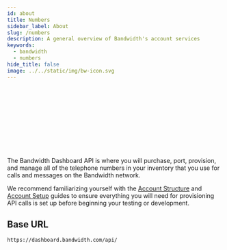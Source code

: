 ```yaml
---
id: about
title: Numbers
sidebar_label: About
slug: /numbers
description: A general overview of Bandwidth's account services
keywords:
  - bandwidth
  - numbers
hide_title: false
image: ../../static/img/bw-icon.svg
---
```



<Svg className='about-image' /> <br/>

The Bandwidth Dashboard API is where you will purchase, port, provision, and manage all of the telephone numbers in your inventory that you use for calls and messages on the Bandwidth network.

We recommend familiarizing yourself with the [Account Structure](/docs/account/structure) and [Account Setup](/docs/account/dashboard-setup) guides to ensure everything you will need for provisioning API calls is set up before beginning your testing or development.

## Base URL

`https://dashboard.bandwidth.com/api/`
